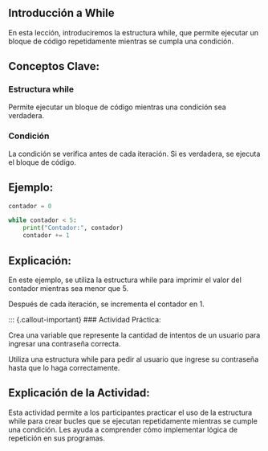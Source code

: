 ## Introducción a While

En esta lección, introduciremos la estructura while, que permite ejecutar un bloque de código repetidamente mientras se cumpla una condición.

## Conceptos Clave:

### Estructura while

Permite ejecutar un bloque de código mientras una condición sea verdadera.

### Condición

La condición se verifica antes de cada iteración. Si es verdadera, se ejecuta el bloque de código.

## Ejemplo:

``` python
contador = 0

while contador < 5:
    print("Contador:", contador)
    contador += 1
```

## Explicación:

En este ejemplo, se utiliza la estructura while para imprimir el valor del contador mientras sea menor que 5.

Después de cada iteración, se incrementa el contador en 1.

::: {.callout-important}
### Actividad Práctica:

Crea una variable que represente la cantidad de intentos de un usuario para ingresar una contraseña correcta.

Utiliza una estructura while para pedir al usuario que ingrese su contraseña hasta que lo haga correctamente.

## Explicación de la Actividad:

Esta actividad permite a los participantes practicar el uso de la estructura while para crear bucles que se ejecutan repetidamente mientras se cumple una condición. Les ayuda a comprender cómo implementar lógica de repetición en sus programas.

